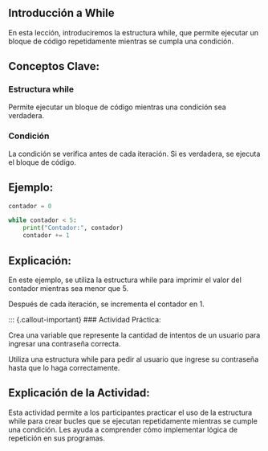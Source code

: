 ## Introducción a While

En esta lección, introduciremos la estructura while, que permite ejecutar un bloque de código repetidamente mientras se cumpla una condición.

## Conceptos Clave:

### Estructura while

Permite ejecutar un bloque de código mientras una condición sea verdadera.

### Condición

La condición se verifica antes de cada iteración. Si es verdadera, se ejecuta el bloque de código.

## Ejemplo:

``` python
contador = 0

while contador < 5:
    print("Contador:", contador)
    contador += 1
```

## Explicación:

En este ejemplo, se utiliza la estructura while para imprimir el valor del contador mientras sea menor que 5.

Después de cada iteración, se incrementa el contador en 1.

::: {.callout-important}
### Actividad Práctica:

Crea una variable que represente la cantidad de intentos de un usuario para ingresar una contraseña correcta.

Utiliza una estructura while para pedir al usuario que ingrese su contraseña hasta que lo haga correctamente.

## Explicación de la Actividad:

Esta actividad permite a los participantes practicar el uso de la estructura while para crear bucles que se ejecutan repetidamente mientras se cumple una condición. Les ayuda a comprender cómo implementar lógica de repetición en sus programas.

